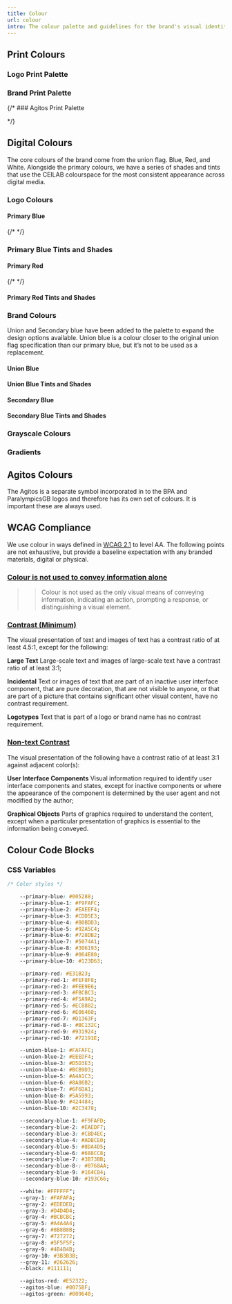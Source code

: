 ```yaml
---
title: Colour
url: colour
intro: The colour palette and guidelines for the brand's visual identity, ensuring that all colours used in the brand's materials are consistent and reflect the brand's values.
---
```


## Print Colours

### Logo Print Palette
<Colour hex="004B87" cmyk="100, 53, 4, 19" pantone="301 C" name="Primary Blue" />
<Colour hex="DA291C" cmyk="0, 95, 100, 0" pantone="485 C" name="Primary Red" />

### Brand Print Palette
<div class="stack-colours">
<Colour hex="211551" cmyk="100, 100, 7, 38" pantone="274 C" name="Union Blue" />
<Colour hex="6CACE4" cmyk="59, 17, 0, 0" pantone="284 C" name="Secondary Blue" />
<Colour hex="97999B" cmyk="20, 14, 12, 40" pantone="CG7 C" name="Gray" />
<Colour hex="1E1E1E" cmyk="0, 0, 0, 100" pantone="Process Black C" name="Black" />
</div>

{/* ### Agitos Print Palette
<div class="stack-colours">
<Colour hex="E40046" cmyk="0, 94, 64, 0" pantone="192 C" name="Red" />
<Colour hex="0077C8" cmyk="100, 31, 0, 0" pantone="3005 C" name="Blue" />
<Colour hex="009639" cmyk="91, 0, 100, 0" pantone="355 C" name="Green" />
</div> */}

## Digital Colours

The core colours of the brand come from the union flag. Blue, Red, and White. Alongside the primary colours, we have a series of shades and tints that use the CEILAB colourspace for the most consistent appearance across digital media.

### Logo Colours

#### Primary Blue

{/* <Colour hex="005288" name="Primary Blue" pantone="301 C"/>*/}
<Colour hex="004B87" cmyk="100, 53, 4, 19" pantone="301 C" name="Primary Blue" />

### Primary Blue Tints and Shades
<div class="stack-colours">
<Colour hex="F9FAFC" name="Primary Blue 1" />
<Colour hex="EAEEF4" name="Primary Blue 2" />
<Colour hex="CDD5E3" name="Primary Blue 3" />
<Colour hex="B0BDD3" name="Primary Blue 4" />
<Colour hex="92A5C4" name="Primary Blue 5" />
<Colour hex="728DB2" name="Primary Blue 6" />
<Colour hex="5074A1" name="Primary Blue 7" />
<Colour hex="306193" name="Primary Blue 8" />
<Colour hex="064E80" name="Primary Blue 9" />
<Colour hex="123D63" name="Primary Blue 10" />
</div>




#### Primary Red

<Colour hex="DA291C" cmyk="0, 95, 100, 0" pantone="485 C" name="Primary Red" />
{/* <Colour hex="E31B23" name="Primary Red" pantone="485 C"/>*/}

#### Primary Red Tints and Shades

<div class="stack-colours">
<Colour hex="FFF8F7" name="Primary Red 1" />
<Colour hex="FFE9E4" name="Primary Red 2" />
<Colour hex="FFC8BC" name="Primary Red 3" />
<Colour hex="FFA595" name="Primary Red 4" />
<Colour hex="FB806E" name="Primary Red 5" />
<Colour hex="F05647" name="Primary Red 6" />
<Colour hex="E01B23" name="Primary Red 7" />
<Colour hex="B91F1F" name="Primary Red 8" />
<Colour hex="901F1A" name="Primary Red 9" />
<Colour hex="701C17" name="Primary Red 10" />
</div>

### Brand Colours

Union and Secondary blue have been added to the palette to expand the design options available. Union blue is a colour closer to the original union flag specification than our primary blue, but it’s not to be used as a replacement.

#### Union Blue

<Colour hex="0d034c" name="Union Blue" pantone="274 C"/>

#### Union Blue Tints and Shades

<div class="stack-colours">
<Colour hex="FAFAFB" name="Union Blue 1" small />
<Colour hex="EFECF3" name="Union Blue 2" small/>
<Colour hex="D8D2E1" name="Union Blue 3" small/>
<Colour hex="C1B8CF" name="Union Blue 4" small/>
<Colour hex="AB9FBE" name="Union Blue 5" small/>
<Colour hex="9384AC" name="Union Blue 6" small/>
<Colour hex="7B6A99" name="Union Blue 7" small/>
<Colour hex="68568A" name="Union Blue 8" small/>
<Colour hex="54407B" name="Union Blue 9" small/>
<Colour hex="43306E" name="Union Blue 10" small/>
<Colour hex="2b1a5d" name="Union Blue 11" small/>
<Colour hex="0d034c" name="Union Blue" pantone="274 C" small/>
</div>

#### Secondary Blue

<Colour hex="56ABEC" name="Secondary Blue" pantone="284 C"/>

#### Secondary Blue Tints and Shades

<div class="stack-colours">
<Colour hex="F7FAFE" name="Secondary Blue 1" />
<Colour hex="E4EFFC" name="Secondary Blue 2" />
<Colour hex="BBD7F7" name="Secondary Blue 3" />
<Colour hex="8EC1F2" name="Secondary Blue 4" />
<Colour hex="56ABEC" name="Secondary Blue 5" />
<Colour hex="4091CD" name="Secondary Blue 6" />
<Colour hex="3877A7" name="Secondary Blue 7" />
<Colour hex="326389" name="Secondary Blue 8" />
<Colour hex="2B4E6B" name="Secondary Blue 9" />
<Colour hex="243D53" name="Secondary Blue 10" />
</div>

### Grayscale Colours

<Colour hex="FFFFFF" name="White" pantone="White"/>

<div class="stack-colours">
<Colour hex="FAFAFA" name="Gray 1" />
<Colour hex="EDEDED" name="Gray 2" />
<Colour hex="D4D4D4" name="Gray 3" />
<Colour hex="BCBCBC" name="Gray 4" />
<Colour hex="A4A4A4" name="Gray 5" />
<Colour hex="8B8B8B" name="Gray 6" />
<Colour hex="727272" name="Gray 7" />
<Colour hex="5F5F5F" name="Gray 8" />
<Colour hex="4B4B4B" name="Gray 9" />
<Colour hex="3B3B3B" name="Gray 10" />
<Colour hex="262626" name="Gray 11" />
<Colour hex="111111" name="Black" pantone="Black" />
</div>


### Gradients
<Gradient from="1E3259" to="3E63AF" name="Primary Blue Gradient" />
<Gradient from="E31B23" to="D1363F" name="Primary Red Gradient" />
<Gradient from="0166B4" to="01A2EB" name="Secondary Blue Gradient" />
<Gradient from="0D034C" to="2F2475" name="Union Blue Gradient" />



## Agitos Colours

The Agitos is a separate symbol incorporated in to the BPA and ParalympicsGB logos and therefore has its own set of colours. It is important these are always used.

<div class="frame spaced">
    <Imag src={img2} alt="Agitos Symbol." format="svg" />
</div>

<Colour hex="F0252D" name="Paralympic Red" pantone="192" />
<Colour hex="0078D0" name="Paralympic Blue" pantone="3005" />
<Colour hex="00A651" name="Paralympic Green" pantone="355" />





## WCAG Compliance

We use colour in ways defined in [WCAG 2.1](https://www.w3.org/TR/WCAG21/) to level AA. The following points are not exhaustive, but provide a baseline expectation with any branded materials, digital or physical.

### [Colour is not used to convey information alone](https://www.w3.org/TR/WCAG21/#use-of-color)

>> Colour is not used as the only visual means of conveying information, indicating an action, prompting a response, or distinguishing a visual element.

### [Contrast (Minimum)](https://www.w3.org/TR/WCAG21/#contrast-minimum)

The visual presentation of text and images of text has a contrast ratio of at least 4.5:1, except for the following:

**Large Text**
Large-scale text and images of large-scale text have a contrast ratio of at least 3:1;

**Incidental**
Text or images of text that are part of an inactive user interface component, that are pure decoration, that are not visible to anyone, or that are part of a picture that contains significant other visual content, have no contrast requirement.

**Logotypes**
Text that is part of a logo or brand name has no contrast requirement.


### [Non-text Contrast](https://www.w3.org/TR/WCAG21/#non-text-contrast)

The visual presentation of the following have a contrast ratio of at least 3:1 against adjacent color(s):

**User Interface Components**
Visual information required to identify user interface components and states, except for inactive components or where the appearance of the component is determined by the user agent and not modified by the author;

**Graphical Objects**
Parts of graphics required to understand the content, except when a particular presentation of graphics is essential to the information being conveyed.



## Colour Code Blocks

### CSS Variables

``` css
/* Color styles */

	--primary-blue: #005288;
	--primary-blue-1: #F9FAFC;
	--primary-blue-2: #EAEEF4;
	--primary-blue-3: #CDD5E3;
	--primary-blue-4: #B0BDD3;
	--primary-blue-5: #92A5C4;
	--primary-blue-6: #728DB2;
	--primary-blue-7: #5074A1;
	--primary-blue-8: #306193;
	--primary-blue-9: #064E80;
	--primary-blue-10: #123D63;

	--primary-red: #E31B23;
	--primary-red-1: #FEF8F8;
	--primary-red-2: #FEE9E6;
	--primary-red-3: #FBCBC3;
	--primary-red-4: #F5A9A2;
	--primary-red-5: #EC8882;
	--primary-red-6: #E06460;
	--primary-red-7: #D1363F;
	--primary-red-8-: #BC132C;
	--primary-red-9: #931924;
	--primary-red-10: #72191E;

	--union-blue-1: #FAFAFC;
	--union-blue-2: #EEEDF4;
	--union-blue-3: #D5D3E3;
	--union-blue-4: #BCB9D3;
	--union-blue-5: #A4A1C3;
	--union-blue-6: #8A86B2;
	--union-blue-7: #6F6DA1;
	--union-blue-8: #5A5993;
	--union-blue-9: #424484;
	--union-blue-10: #2C3478;

	--secondary-blue-1: #F9FAFD;
	--secondary-blue-2: #EAEDF7;
	--secondary-blue-3: #CBD4EC;
	--secondary-blue-4: #ADBCE0;
	--secondary-blue-5: #8DA4D5;
	--secondary-blue-6: #688CC8;
	--secondary-blue-7: #3B73BB;
	--secondary-blue-8-: #0768AA;
	--secondary-blue-9: #164C84;
	--secondary-blue-10: #193C66;

	--white: #FFFFFF";
	--gray-1: #FAFAFA;
	--gray-2: #EDEDED;
	--gray-3: #D4D4D4;
	--gray-4: #BCBCBC;
	--gray-5: #A4A4A4;
	--gray-6: #8B8B8B;
	--gray-7: #727272;
	--gray-8: #5F5F5F;
	--gray-9: #4B4B4B;
	--gray-10: #3B3B3B;
	--gray-11: #262626;
	--black: #111111;

	--agitos-red: #E52322;
	--agitos-blue: #0075BF;
	--agitos-green: #009640;

```

